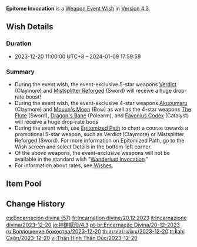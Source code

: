 {{Wish
|name              = Epitome Invocation 2023-12-20
|image             = Epitome Invocation 2023-12-20.png
|type              = Weapon Event
|duration          = event
|time_start        = 2023-12-20 11:00:00
|time_start_offset = GMT+8
|time_end          = 2024-01-09 17:59:59
|link              = https://genshin.hoyoverse.com/en/news/detail/114060
|preceding         = Epitome Invocation/2023-11-28
|alongside         = In the Name of the Rosula/2023-12-20
|alongside2        = The Heron's Court/2023-12-20
|succeeding        = Epitome Invocation/2024-01-09
}}
'''Epitome Invocation''' is a [[Weapon Event Wish]] in [[Version 4.3]].

==Wish Details==
===Duration===
* 2023-12-20 11:00:00 UTC+8 &ndash; 2024-01-09 17:59:59

===Summary===
* During the event wish, the event-exclusive 5-star weapons [[Verdict]] (Claymore) and [[Mistsplitter Reforged]] (Sword) will receive a huge drop-rate boost!
* During the event wish, the event-exclusive 4-star weapons [[Akuoumaru]] (Claymore) and [[Mouun's Moon]] (Bow) as well as the 4-star weapons [[The Flute]] (Sword), [[Dragon's Bane]] (Polearm), and [[Favonius Codex]] (Catalyst) will receive a huge drop-rate boos
* During the event wish, use [[Epitomized Path]] to chart a course towards a promotional 5-star weapon, such as Verdict (Claymore) or Mistsplitter Reforged (Sword). For more information on Epitomized Path, go to the Wish screen and select Details in the bottom-left corner.
* Of the above weapons, the event-exclusive weapons will not be available in the standard wish "[[Wanderlust Invocation]]."
* For information about rates, see [[Wish]]es.

==Item Pool==
{{Wish Pool
|weapon_5_F    = Verdict; Mistsplitter Reforged
|weapon_4_F    = Akuoumaru; Mouun's Moon; The Flute; Dragon's Bane; Favonius Codex
|character_4   = Barbara; Beidou; Bennett; Candace; Charlotte; Chongyun; Collei; Diona; Dori; Faruzan; Fischl; Freminet; Gorou; Kaveh; Kirara; Kujou Sara; Kuki Shinobu; Layla; Lynette; Mika; Ningguang; Noelle; Razor; Rosaria; Sayu; Shikanoin Heizou; Sucrose; Thoma; Xiangling; Xingqiu; Xinyan; Yanfei; Yaoyao; Yun Jin
|weapon_5      = Amos' Bow; Aquila Favonia; Lost Prayer to the Sacred Winds; Primordial Jade Winged-Spear; Skyward Atlas; Skyward Blade; Skyward Harp; Skyward Pride; Skyward Spine; Wolf's Gravestone
|weapon_4      = Eye of Perception; Favonius Greatsword; Favonius Lance; Favonius Sword; Favonius Warbow; Lion's Roar; Rainslasher; Rust; Sacrificial Bow; Sacrificial Fragments; Sacrificial Greatsword; Sacrificial Sword; The Bell; The Stringless; The Widsith
|weapon_3      = Black Tassel; Bloodtainted Greatsword; Cool Steel; Debate Club; Emerald Orb; Ferrous Shadow; Harbinger of Dawn; Magic Guide; Raven Bow; Sharpshooter's Oath; Skyrider Sword; Slingshot; Thrilling Tales of Dragon Slayers
}}

==Change History==
{{Change History|4.3}}

[[es:Encarnación divina (57)]]
[[fr:Incarnation divine/20.12.2023]]
[[it:Incarnazione divina/2023-12-20]]
[[ja:神鋳賦形/4.3]]
[[pt-br:Encarnação Divina/20-12-2023]]
[[ru:Воплощение божества/2023-12-20]]
[[th:สรรค์สร้างเซียน/2023-12-20]]
[[tr:İlahi Çağrı/2023-12-20]]
[[vi:Thân Hình Thần Đúc/2023-12-20]]